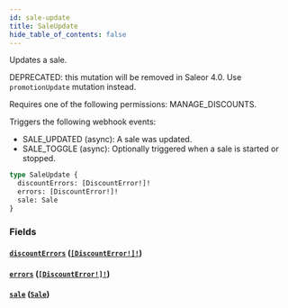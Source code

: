 ```yaml
---
id: sale-update
title: SaleUpdate
hide_table_of_contents: false
---
```


Updates a sale.

DEPRECATED: this mutation will be removed in Saleor 4.0. Use `promotionUpdate` mutation instead.

Requires one of the following permissions: MANAGE_DISCOUNTS.

Triggers the following webhook events:

- SALE_UPDATED (async): A sale was updated.
- SALE_TOGGLE (async): Optionally triggered when a sale is started or stopped.

```graphql
type SaleUpdate {
  discountErrors: [DiscountError!]!
  errors: [DiscountError!]!
  sale: Sale
}
```

### Fields

#### [`discountErrors`](#) ([`[DiscountError!]!`](../../../developer/api-reference/objects/discount-error))

#### [`errors`](#) ([`[DiscountError!]!`](../../../developer/api-reference/objects/discount-error))

#### [`sale`](#) ([`Sale`](../../../developer/api-reference/objects/sale))
